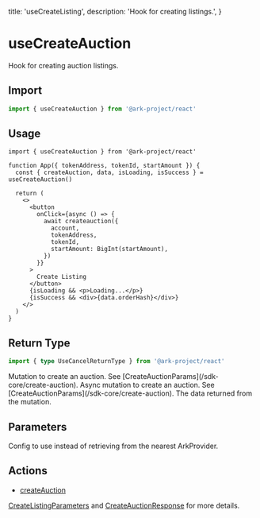   title: 'useCreateListing',
  description: 'Hook for creating listings.',
}

# useCreateAuction

Hook for creating auction listings.

## Import

```typescript
import { useCreateAuction } from '@ark-project/react'
```

## Usage

```tsx
import { useCreateAuction } from '@ark-project/react'

function App({ tokenAddress, tokenId, startAmount }) {
  const { createAuction, data, isLoading, isSuccess } = useCreateAuction()

  return (
    <>
      <button
        onClick={async () => {
          await createauction({
            account,
            tokenAddress,
            tokenId,
            startAmount: BigInt(startAmount),
          })
        }}
      >
        Create Listing
      </button>
      {isLoading && <p>Loading...</p>}
      {isSuccess && <div>{data.orderHash}</div>}
    </>
  )
}
```

## Return Type

```ts
import { type UseCancelReturnType } from '@ark-project/react'
```

<Properties>
  <Property
    name="createAuction"
    type="(params: CreateAuctionParams) => CreateAuctionResult"
  >
    Mutation to create an auction. See
    [CreateAuctionParams](/sdk-core/create-auction).
  </Property>
  <Property
    name="cancelAsync"
    type="(params: CreateAuctionParams) => Promise<CreateAuctionResult>"
  >
    Async mutation to create an auction. See
    [CreateAuctionParams](/sdk-core/create-auction).
  </Property>
  <Property name="data" type="CreateAuctionResult">
    The data returned from the mutation.
  </Property>
</Properties>

## Parameters

<Properties>
  <Property name="config (optional)" type="Config | undefined">
    Config to use instead of retrieving from the nearest ArkProvider.
  </Property>
</Properties>

## Actions

- [createAuction](/sdk-core/create-auction)

[CreateListingParameters](/sdk-core/create-auction#parameters) and [CreateAuctionResponse](/sdk-core/create-auction#response) for more details.
